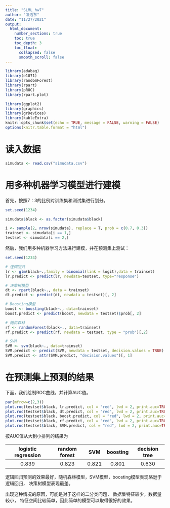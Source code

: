 ```yaml
---
title: "SLML_hw7"
author: "凌浩东"
date: "11/27/2021"
output:
  html_document:
    number_sections: true
    toc: true
    toc_depth: 3
    toc_float:
      collapsed: false
      smooth_scroll: false
---
```


```r
library(adabag)
library(e1071)
library(randomForest)
library(rpart)
library(pROC)
library(rpart.plot)

library(ggplot2)
library(graphics)
library(grDevices)
library(kableExtra)
knitr::opts_chunk$set(echo = TRUE, message = FALSE, warning = FALSE)
options(knitr.table.format = "html")
```

# 读入数据

```r
simudata <- read.csv("simudata.csv")
```

# 用多种机器学习模型进行建模

首先，按照7：3的比例对训练集和测试集进行划分。

```r
set.seed(1234)

simudata$black <- as.factor(simudata$black)

i <- sample(2, nrow(simudata), replace = T, prob = c(0.7, 0.3))
trainset <- simudata[i == 1,]
testset <- simudata[i == 2,]
```

然后，我们用多种机器学习方法进行建模，并在预测集上测试：

```r
set.seed(1234)

# 逻辑回归
lr <- glm(black~.,family = binomial(link = logit),data = trainset)
lr.predict <- predict(lr, newdata=testset, type="response")

# 决策树模型
dt <- rpart(black~., data = trainset)
dt.predict <- predict(dt, newdata = testset)[, 2]

# Boosting模型
boost <- boosting(black~., data=trainset)
boost.predict <- predict(boost, newdata = testset)$prob[, 2]

# 随机森林
rf <- randomForest(black~., data=trainset)
rf.predict <- predict(rf, newdata = testset, type = "prob")[,2]

# SVM
SVM <- svm(black~., data=trainset)
SVM.predict <- predict(SVM, newdata = testset, decision.values = TRUE)
SVM.predict <- attr(SVM.predict, "decision.values")[, 1]
```

# 在预测集上预测的结果
下面，我们绘制ROC曲线，并计算AUC值。
```r
par(mfrow=c(2,3))
plot.roc(testset$black, lr.predict, col = "red", lwd = 2, print.auc=TRUE, main="Logistic Regression") # 逻辑回归
plot.roc(testset$black, dt.predict, col = "red", lwd = 2, print.auc=TRUE, main="Decision Tree") # 决策树
plot.roc(testset$black, boost.predict, col = "red", lwd = 2, print.auc=TRUE, main="boosting") # boosting 模型
plot.roc(testset$black, rf.predict, col = "red", lwd = 2, print.auc=TRUE, main="Random Forest") # 随机森林
plot.roc(testset$black, SVM.predict, col = "red", lwd = 2, print.auc=TRUE, main="SVM") # SVM
```

按AUC值从大到小排列的结果为

|logistic regression|random forest|SVM|boosting|decision tree|
|:----:|:----:|:----:|:----:|:----:|
|0.839|0.823|0.821|0.801|0.630|

逻辑回归预测的效果最好，随机森林模型，SVM模型，boosting模型表现略逊于逻辑回归，
决策树模型表现最差。

出现这种情况的原因，可能是对于这样的二分类问题，
数据集特征较少，数据量较小，
特征空间比较简单，因此简单的模型可以取得很好的效果。




